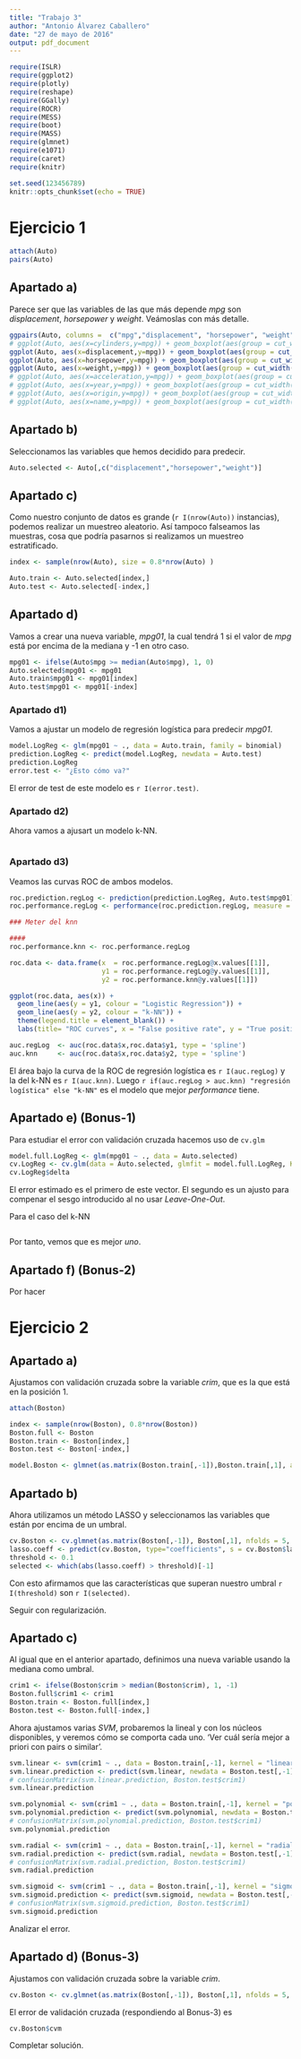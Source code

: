 ```yaml
---
title: "Trabajo 3"
author: "Antonio Álvarez Caballero"
date: "27 de mayo de 2016"
output: pdf_document
---
```


```r
require(ISLR)
require(ggplot2)
require(plotly)
require(reshape)
require(GGally)
require(ROCR)
require(MESS)
require(boot)
require(MASS)
require(glmnet)
require(e1071)
require(caret)
require(knitr)

set.seed(123456789)
knitr::opts_chunk$set(echo = TRUE)
```

# Ejercicio 1

```r
attach(Auto)
pairs(Auto)
```

## Apartado a)

Parece ser que las variables de las que más depende _mpg_ son _displacement_, _horsepower_ y _weight_. Veámoslas con más detalle.

```r
ggpairs(Auto, columns =  c("mpg","displacement", "horsepower", "weight"))
# ggplot(Auto, aes(x=cylinders,y=mpg)) + geom_boxplot(aes(group = cut_width(cylinders,0.25)))
ggplot(Auto, aes(x=displacement,y=mpg)) + geom_boxplot(aes(group = cut_width(displacement,0.25)))
ggplot(Auto, aes(x=horsepower,y=mpg)) + geom_boxplot(aes(group = cut_width(horsepower,0.25)))
ggplot(Auto, aes(x=weight,y=mpg)) + geom_boxplot(aes(group = cut_width(weight,0.25)))
# ggplot(Auto, aes(x=acceleration,y=mpg)) + geom_boxplot(aes(group = cut_width(acceleration,0.25)))
# ggplot(Auto, aes(x=year,y=mpg)) + geom_boxplot(aes(group = cut_width(year,0.25)))
# ggplot(Auto, aes(x=origin,y=mpg)) + geom_boxplot(aes(group = cut_width(origin,0.25)))
# ggplot(Auto, aes(x=name,y=mpg)) + geom_boxplot(aes(group = cut_width(name,0.25)))
```

## Apartado b)

Seleccionamos las variables que hemos decidido para predecir.

```r
Auto.selected <- Auto[,c("displacement","horsepower","weight")]
```

## Apartado c)

Como nuestro conjunto de datos es grande (```r I(nrow(Auto))``` instancias), podemos realizar un muestreo aleatorio. Así tampoco falseamos las muestras, cosa que podría pasarnos si realizamos un muestreo estratificado.

```r
index <- sample(nrow(Auto), size = 0.8*nrow(Auto) )

Auto.train <- Auto.selected[index,]
Auto.test <- Auto.selected[-index,]
```

## Apartado d)

Vamos a crear una nueva variable, _mpg01_, la cual tendrá 1 si el valor de _mpg_ está por encima de la mediana y -1 en otro caso.

```r
mpg01 <- ifelse(Auto$mpg >= median(Auto$mpg), 1, 0)
Auto.selected$mpg01 <- mpg01
Auto.train$mpg01 <- mpg01[index]
Auto.test$mpg01 <- mpg01[-index]
```

### Apartado d1)

Vamos a ajustar un modelo de regresión logística para predecir _mpg01_.

```r
model.LogReg <- glm(mpg01 ~ ., data = Auto.train, family = binomial)
prediction.LogReg <- predict(model.LogReg, newdata = Auto.test)
prediction.LogReg
error.test <- "¿Esto cómo va?"
```

El error de test de este modelo es ```r I(error.test)```.

### Apartado d2)

Ahora vamos a ajusart un modelo k-NN.

```r

```

### Apartado d3)

Veamos las curvas ROC de ambos modelos.


```r
roc.prediction.regLog <- prediction(prediction.LogReg, Auto.test$mpg01)
roc.performance.regLog <- performance(roc.prediction.regLog, measure = "tpr", x.measure = "fpr")

### Meter del knn

####
roc.performance.knn <- roc.performance.regLog

roc.data <- data.frame(x  = roc.performance.regLog@x.values[[1]],
                       y1 = roc.performance.regLog@y.values[[1]],
                       y2 = roc.performance.knn@y.values[[1]])

ggplot(roc.data, aes(x)) + 
  geom_line(aes(y = y1, colour = "Logistic Regression")) +
  geom_line(aes(y = y2, colour = "k-NN")) +
  theme(legend.title = element_blank()) + 
  labs(title= "ROC curves", x = "False positive rate", y = "True positive rate")

auc.regLog  <- auc(roc.data$x,roc.data$y1, type = 'spline')
auc.knn     <- auc(roc.data$x,roc.data$y2, type = 'spline')
```

El área bajo la curva de la ROC de regresión logística es ```r I(auc.regLog)``` y la del k-NN es ```r I(auc.knn)```. Luego ```r if(auc.regLog > auc.knn) "regresión logística" else "k-NN"``` es el modelo que mejor _performance_ tiene.

## Apartado e) (Bonus-1)

Para estudiar el error con validación cruzada hacemos uso de `cv.glm`

```r
model.full.LogReg <- glm(mpg01 ~ ., data = Auto.selected)
cv.LogReg <- cv.glm(data = Auto.selected, glmfit = model.full.LogReg, K = 5)
cv.LogReg$delta
```

El error estimado es el primero de este vector. El segundo es un ajusto para compenar el sesgo introducido al no usar *Leave-One-Out*.

Para el caso del k-NN

```r

```

Por tanto, vemos que es mejor _uno_.

## Apartado f) (Bonus-2)

Por hacer

# Ejercicio 2

## Apartado a)

Ajustamos con validación cruzada sobre la variable _crim_, que es la que está en la posición 1.

```r
attach(Boston)

index <- sample(nrow(Boston), 0.8*nrow(Boston))
Boston.full <- Boston
Boston.train <- Boston[index,]
Boston.test <- Boston[-index,]

model.Boston <- glmnet(as.matrix(Boston.train[,-1]),Boston.train[,1], alpha = 1)

```


## Apartado b)

Ahora utilizamos un método LASSO y seleccionamos las variables que están por encima de un umbral.

```r
cv.Boston <- cv.glmnet(as.matrix(Boston[,-1]), Boston[,1], nfolds = 5, alpha = 1)
lasso.coeff <- predict(cv.Boston, type="coefficients", s = cv.Boston$lambda.min)
threshold <- 0.1
selected <- which(abs(lasso.coeff) > threshold)[-1]
```

Con esto afirmamos que las características que superan nuestro umbral ```r I(threshold)``` son ```r I(selected)```.

Seguir con regularización.

## Apartado c)

Al igual que en el anterior apartado, definimos una nueva variable usando la mediana como umbral.

```r
crim1 <- ifelse(Boston$crim > median(Boston$crim), 1, -1)
Boston.full$crim1 <- crim1
Boston.train <- Boston.full[index,]
Boston.test <- Boston.full[-index,]
```

Ahora ajustamos varias _SVM_, probaremos la lineal y con los núcleos disponibles, y veremos cómo se comporta cada uno.
'Ver cuál sería mejor a priori con pairs o similar'.

```r
svm.linear <- svm(crim1 ~ ., data = Boston.train[,-1], kernel = "linear")
svm.linear.prediction <- predict(svm.linear, newdata = Boston.test[,-1])
# confusionMatrix(svm.linear.prediction, Boston.test$crim1)
svm.linear.prediction

svm.polynomial <- svm(crim1 ~ ., data = Boston.train[,-1], kernel = "polynomial")
svm.polynomial.prediction <- predict(svm.polynomial, newdata = Boston.test[,-1])
# confusionMatrix(svm.polynomial.prediction, Boston.test$crim1)
svm.polynomial.prediction

svm.radial <- svm(crim1 ~ ., data = Boston.train[,-1], kernel = "radial")
svm.radial.prediction <- predict(svm.radial, newdata = Boston.test[,-1])
# confusionMatrix(svm.radial.prediction, Boston.test$crim1)
svm.radial.prediction

svm.sigmoid <- svm(crim1 ~ ., data = Boston.train[,-1], kernel = "sigmoid")
svm.sigmoid.prediction <- predict(svm.sigmoid, newdata = Boston.test[,-1])
# confusionMatrix(svm.sigmoid.prediction, Boston.test$crim1)
svm.sigmoid.prediction
```

Analizar el error.

## Apartado d) (Bonus-3)

Ajustamos con validación cruzada sobre la variable _crim_.

```r

cv.Boston <- cv.glmnet(as.matrix(Boston[,-1]), Boston[,1], nfolds = 5, alpha = 1)
```

El error de validación cruzada (respondiendo al Bonus-3) es 

```r
cv.Boston$cvm
```

Completar solución.